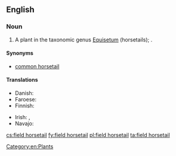 ==English==

===Noun===
{{en-noun|head=[[field]] [[horsetail]]}}

# A plant in the taxonomic genus [[Equisetum]] (horsetails); {{taxlink|Equisetum arvense|species}}.

====Synonyms====
* [[common horsetail]]

====Translations====
{{trans-top|plant}}
* Danish: {{t|da|ager-padderok|c}}
* Faroese: {{t|fo|kannubjølluvísa|f}}
* Finnish: {{t+|fi|peltokorte}}
{{trans-mid}}
* Irish: {{t|ga|scuab eich ghoirt|f}}, {{t|ga|eireaball capaill coiteann|m}}
* Navajo: {{t|nv|ałtį́į́ jikʼáshí áłtsʼózígíí}}
{{trans-bottom}}

[[Category:en:Plants]]

[[cs:field horsetail]]
[[fy:field horsetail]]
[[pl:field horsetail]]
[[ta:field horsetail]]